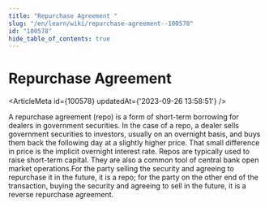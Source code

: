 ```yaml
---
title: "Repurchase Agreement "
slug: "/en/learn/wiki/repurchase-agreement--100578"
id: "100578"
hide_table_of_contents: true
---
```



# Repurchase Agreement 

<ArticleMeta id={100578} updatedAt={'2023-09-26 13:58:51'} />
<div className='border-solid border-b border-t-0 my-4 border-[var(--ifm-color-gray-300)]' />

A repurchase agreement (repo) is a form of short-term borrowing for dealers in government securities. In the case of a repo, a dealer sells government securities to investors, usually on an overnight basis, and buys them back the following day at a slightly higher price. That small difference in price is the implicit overnight interest rate. Repos are typically used to raise short-term capital. They are also a common tool of central bank open market operations.For the party selling the security and agreeing to repurchase it in the future, it is a repo; for the party on the other end of the transaction, buying the security and agreeing to sell in the future, it is a reverse repurchase agreement.
